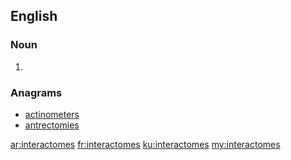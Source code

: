 ==English==

===Noun===
{{head|en|noun plural form}}

# {{plural of|interactome|lang=en}}

===Anagrams===
* [[actinometers#English|actinometers]]
* [[antrectomies#English|antrectomies]]

[[ar:interactomes]]
[[fr:interactomes]]
[[ku:interactomes]]
[[my:interactomes]]